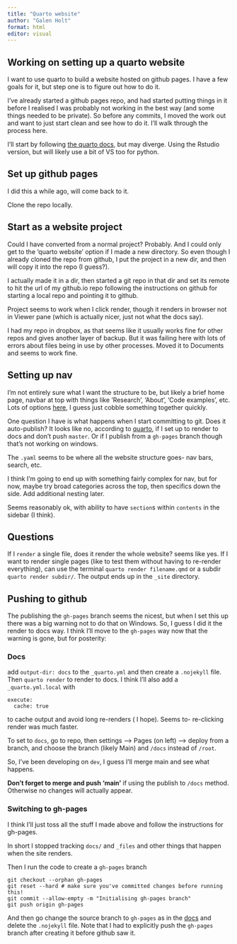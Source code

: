 ```yaml
---
title: "Quarto website"
author: "Galen Holt"
format: html
editor: visual
---
```


## Working on setting up a quarto website

I want to use quarto to build a website hosted on github pages. I have a few goals for it, but step one is to figure out how to do it.

I've already started a github pages repo, and had started putting things in it before I realised I was probably not working in the best way (and some things needed to be private). So before any commits, I moved the work out and want to just start clean and see how to do it. I'll walk through the process here.

I'll start by following [the quarto docs](https://quarto.org/docs/websites/), but may diverge. Using the Rstudio version, but will likely use a bit of VS too for python.

## Set up github pages

I did this a while ago, will come back to it.

Clone the repo locally.

## Start as a website project

Could I have converted from a normal project? Probably. And I could only get to the 'quarto website' option if I made a new directory. So even though I already cloned the repo from github, I put the project in a new dir, and then will copy it into the repo (I guess?).

I actually made it in a dir, then started a git repo in that dir and set its remote to hit the url of my github.io repo following the instructions on github for starting a local repo and pointing it to github.

Project seems to work when I click render, though it renders in browser not in Viewer pane (which is actually nicer, just not what the docs say).

I had my repo in dropbox, as that seems like it usually works fine for other repos and gives another layer of backup. But it was failing here with lots of errors about files being in use by other processes. Moved it to Documents and seems to work fine.

## Setting up nav

I'm not entirely sure what I want the structure to be, but likely a brief home page, navbar at top with things like 'Research', 'About', 'Code examples', etc. Lots of options [here](https://quarto.org/docs/websites/website-navigation.html), I guess just cobble something together quickly.

One question I have is what happens when I start committing to git. Does it auto-publish? It looks like no, according to [quarto](https://quarto.org/docs/publishing/github-pages.html), if I set up to render to docs and don't push `master`. Or if I publish from a `gh-pages` branch though that's not working on windows.

The `.yaml` seems to be where all the website structure goes- nav bars, search, etc.

I think I'm going to end up with something fairly complex for nav, but for now, maybe try broad categories across the top, then specifics down the side. Add additional nesting later.

Seems reasonably ok, with ability to have `section`s within `contents` in the sidebar (I think).

## Questions

If I `render` a single file, does it render the whole website? seems like yes. If I want to render single pages (like to test them without having to re-render everything), can use the terminal `quarto render filename.qmd` or a subdir `quarto render subdir/`. The output ends up in the `_site` directory.

## Pushing to github

The publishing the `gh-pages` branch seems the nicest, but when I set this up there was a big warning not to do that on Windows. So, I guess I did it the render to docs way. I think I'll move to the `gh-pages` way now that the warning is gone, but for posterity:

### Docs

add `output-dir: docs` to the `_quarto.yml` and then create a `.nojekyll` file. Then `quarto render` to render to docs. I think I'll also add a `_quarto.yml.local` with

```         
execute:
  cache: true
```

to cache output and avoid long re-renders ( I hope). Seems to- re-clicking render was much faster.

To set to `docs`, go to repo, then settings --\> Pages (on left) --\> deploy from a branch, and choose the branch (likely Main) and `/docs` instead of `/root`.

So, I've been developing on `dev`, I guess I'll merge main and see what happens.

**Don't forget to merge and push 'main'** if using the publish to `/docs` method. Otherwise no changes will actually appear.

### Switching to gh-pages

I think I'll just toss all the stuff I made above and follow the instructions for gh-pages.

In short I stopped tracking `docs/` and `_files` and other things that happen when the site renders.

Then I run the code to create a `gh-pages` branch

```         
git checkout --orphan gh-pages
git reset --hard # make sure you've committed changes before running this!
git commit --allow-empty -m "Initialising gh-pages branch"
git push origin gh-pages
```

And then go change the source branch to `gh-pages` as in the [docs](https://quarto.org/docs/publishing/github-pages.html) and delete the `.nojekyll` file. Note that I had to explicitly push the `gh-pages` branch after creating it before github saw it.
